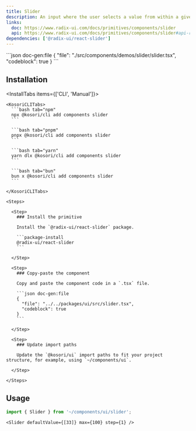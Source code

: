 ```yaml
---
title: Slider
description: An input where the user selects a value from within a given range.
links:
  doc: https://www.radix-ui.com/docs/primitives/components/slider
  api: https://www.radix-ui.com/docs/primitives/components/slider#api-reference
dependencies: ['@radix-ui/react-slider']
---
```


<ComponentPreview name='slider'>
```json doc-gen:file
{
  "file": "./src/components/demos/slider/slider.tsx",
  "codeblock": true
}
```
</ComponentPreview>

## Installation

<InstallTabs items={['CLI', 'Manual']}>

  <Tab value='CLI'>
  
    <KosoriCLITabs>
      ```bash tab="npm"
      npx @kosori/cli add components slider
      ```

      ```bash tab="pnpm"
      pnpx @kosori/cli add components slider
      ```

      ```bash tab="yarn"
      yarn dlx @kosori/cli add components slider
      ```

      ```bash tab="bun"
      bun x @kosori/cli add components slider
      ```

    </KosoriCLITabs>

  </Tab>

  <Tab value='Manual'>

    <Steps>

      <Step>
        ### Install the primitive

        Install the `@radix-ui/react-slider` package.

        ```package-install
        @radix-ui/react-slider
        ```

      </Step>

      <Step>
        ### Copy-paste the component

        Copy and paste the component code in a `.tsx` file.

        ```json doc-gen:file
        {
          "file": "../../packages/ui/src/slider.tsx",
          "codeblock": true
        }
        ```

      </Step>

      <Step>
        ### Update import paths

        Update the `@kosori/ui` import paths to fit your project structure, for example, using `~/components/ui`.

      </Step>

    </Steps>

  </Tab>

</InstallTabs>

## Usage

```ts
import { Slider } from '~/components/ui/slider';
```

```tsx
<Slider defaultValue={[33]} max={100} step={1} />
```

